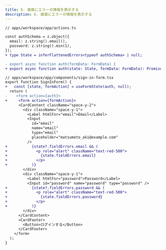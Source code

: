 ```yaml
---
title: 6. 画面にエラーの情報を表示する
description: 6. 画面にエラーの情報を表示する
---
```

```diff lang="tsx"
// apps/workspace/app/actions.ts

const authSchema = z.object({
  email: z.string().email(),
  password: z.string().min(1),
});
+ type State = inferFlattenedErrors<typeof authSchema> | null;

- export async function auth(formData: FormData) {
+ export async function auth(state: State, formData: FormData): Promise<State> {
```

```diff lang="tsx"
// apps/workspace/app/components/sign-in-form.tsx
export function SignInForm() {
+   const [state, formAction] = useFormState(auth, null);
  return (
-    <form action={auth}>
+     <form action={formAction}>
      <CardContent className="space-y-2">
        <div className="space-y-1">
          <Label htmlFor="email">Email</Label>
          <Input
            id="email"
            name="email"
            type="email"
            placeholder="matsumoto_aki@example.com"
          />
+           {state?.fieldErrors.email && (
+             <p role="alert" className="text-red-500">
+               {state.fieldErrors.email}
+             </p>
+           )}
        </div>
        <div className="space-y-1">
          <Label htmlFor="password">Password</Label>
          <Input id="password" name="password" type="password" />
+           {state?.fieldErrors.password && (
+             <p role="alert" className="text-red-500">
+               {state.fieldErrors.password}
+             </p>
+           )}
        </div>
      </CardContent>
      <CardFooter>
        <Button>ログインする</Button>
      </CardFooter>
    </form>
  );
}
```
